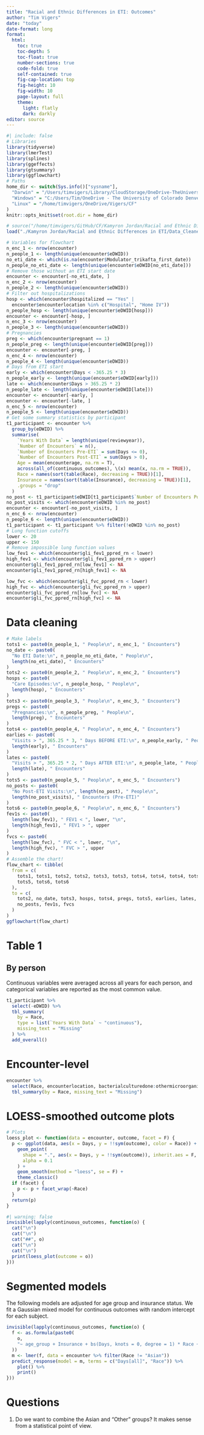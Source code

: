 ```yaml
---
title: "Racial and Ethnic Differences in ETI: Outcomes"
author: "Tim Vigers"
date: "today"
date-format: long
format:
  html:
    toc: true
    toc-depth: 5
    toc-float: true
    number-sections: true
    code-fold: true
    self-contained: true
    fig-cap-location: top
    fig-height: 10
    fig-width: 10
    page-layout: full
    theme:
      light: flatly
      dark: darkly
editor: source
---
```


```r
#| include: false
# Libraries
library(tidyverse)
library(lmerTest)
library(splines)
library(ggeffects)
library(gtsummary)
library(ggflowchart)
# Paths
home_dir <- switch(Sys.info()["sysname"],
  "Darwin" = "/Users/timvigers/Library/CloudStorage/OneDrive-TheUniversityofColoradoDenver/Vigers/CF",
  "Windows" = "C:/Users/Tim/OneDrive - The University of Colorado Denver/Vigers/CF",
  "Linux" = "/home/timvigers/OneDrive/Vigers/CF"
)
knitr::opts_knit$set(root.dir = home_dir)
```

```r
# source("/home/timvigers/GitHub/CF/Kamyron Jordan/Racial and Ethnic Differences in ETI/create_outcomes_dataset.R")
load("./Kamyron Jordan/Racial and Ethnic Differences in ETI/Data_Cleaned/outcomes_dataset.RData")
```

```r
# Variables for flowchart
n_enc_1 <- nrow(encounter)
n_people_1 <- length(unique(encounter$eDWID))
no_eti_date <- which(is.na(encounter$Modulator_trikafta_first_date))
n_people_no_eti_date <- length(unique(encounter$eDWID[no_eti_date]))
# Remove those without an ETI start date
encounter <- encounter[-no_eti_date, ]
n_enc_2 <- nrow(encounter)
n_people_2 <- length(unique(encounter$eDWID))
# Filter out hospitalizations
hosp <- which(encounter$hospitalized == "Yes" |
  encounter$encounterlocation %in% c("Hospital", "Home IV"))
n_people_hosp <- length(unique(encounter$eDWID[hosp]))
encounter <- encounter[-hosp, ]
n_enc_3 <- nrow(encounter)
n_people_3 <- length(unique(encounter$eDWID))
# Pregnancies
preg <- which(encounter$pregnant == 1)
n_people_preg <- length(unique(encounter$eDWID[preg]))
encounter <- encounter[-preg, ]
n_enc_4 <- nrow(encounter)
n_people_4 <- length(unique(encounter$eDWID))
# Days from ETI start
early <- which(encounter$Days < -365.25 * 3)
n_people_early <- length(unique(encounter$eDWID[early]))
late <- which(encounter$Days > 365.25 * 2)
n_people_late <- length(unique(encounter$eDWID[late]))
encounter <- encounter[-early, ]
encounter <- encounter[-late, ]
n_enc_5 <- nrow(encounter)
n_people_5 <- length(unique(encounter$eDWID))
# Get some summary statistics by participant
t1_participant <- encounter %>%
  group_by(eDWID) %>%
  summarise(
    `Years With Data` = length(unique(reviewyear)),
    `Number of Encounters` = n(),
    `Number of Encounters Pre-ETI` = sum(Days <= 0),
    `Number of Encounters Post-ETI` = sum(Days > 0),
    Age = mean(encounterage, na.rm = T),
    across(all_of(continuous_outcomes), \(x) mean(x, na.rm = TRUE)),
    Race = names(sort(table(Race), decreasing = TRUE))[1],
    Insurance = names(sort(table(Insurance), decreasing = TRUE))[1],
    .groups = "drop"
  )
no_post <- t1_participant$eDWID[t1_participant$`Number of Encounters Post-ETI` == 0]
no_post_visits <- which(encounter$eDWID %in% no_post)
encounter <- encounter[-no_post_visits, ]
n_enc_6 <- nrow(encounter)
n_people_6 <- length(unique(encounter$eDWID))
t1_participant <- t1_participant %>% filter(!eDWID %in% no_post)
# Lung function cutoffs
lower <- 20
upper <- 150
# Remove impossible lung function values
low_fev1 <- which(encounter$gli_fev1_ppred_rn < lower)
high_fev1 <- which(encounter$gli_fev1_ppred_rn > upper)
encounter$gli_fev1_ppred_rn[low_fev1] <- NA
encounter$gli_fev1_ppred_rn[high_fev1] <- NA

low_fvc <- which(encounter$gli_fvc_ppred_rn < lower)
high_fvc <- which(encounter$gli_fvc_ppred_rn > upper)
encounter$gli_fvc_ppred_rn[low_fvc] <- NA
encounter$gli_fvc_ppred_rn[high_fvc] <- NA
```

# Data cleaning

```r
# Make labels
tots1 <- paste0(n_people_1, " People\n", n_enc_1, " Encounters")
no_date <- paste0(
  "No ETI Date:\n", n_people_no_eti_date, " People\n",
  length(no_eti_date), " Encounters"
)
tots2 <- paste0(n_people_2, " People\n", n_enc_2, " Encounters")
hosps <- paste0(
  "Care Episodes:\n", n_people_hosp, " People\n",
  length(hosp), " Encounters"
)
tots3 <- paste0(n_people_3, " People\n", n_enc_3, " Encounters")
pregs <- paste0(
  "Pregnancies:\n", n_people_preg, " People\n",
  length(preg), " Encounters"
)
tots4 <- paste0(n_people_4, " People\n", n_enc_4, " Encounters")
earlies <- paste0(
  "Visits > ", 365.25 * 3, " Days BEFORE ETI:\n", n_people_early, " People\n",
  length(early), " Encounters"
)
lates <- paste0(
  "Visits > ", 365.25 * 2, " Days AFTER ETI:\n", n_people_late, " People\n",
  length(late), " Encounters"
)
tots5 <- paste0(n_people_5, " People\n", n_enc_5, " Encounters")
no_posts <- paste0(
  "No Post-ETI Visits:\n", length(no_post), " People\n",
  length(no_post_visits), " Encounters (Pre-ETI)"
)
tots6 <- paste0(n_people_6, " People\n", n_enc_6, " Encounters")
fev1s <- paste0(
  length(low_fev1), " FEV1 < ", lower, "\n",
  length(high_fev1), " FEV1 > ", upper
)
fvcs <- paste0(
  length(low_fvc), " FVC < ", lower, "\n",
  length(high_fvc), " FVC > ", upper
)
# Assemble the chart!
flow_chart <- tibble(
  from = c(
    tots1, tots1, tots2, tots2, tots3, tots3, tots4, tots4, tots4, tots5,
    tots5, tots6, tots6
  ),
  to = c(
    tots2, no_date, tots3, hosps, tots4, pregs, tots5, earlies, lates, tots6,
    no_posts, fev1s, fvcs
  )
)
ggflowchart(flow_chart)
```

# Table 1

## By person

Continuous variables were averaged across all years for each person, and categorical variables are reported as the most common value.

```r
t1_participant %>%
  select(-eDWID) %>%
  tbl_summary(
    by = Race,
    type = list(`Years With Data` ~ "continuous"),
    missing_text = "Missing"
  ) %>%
  add_overall()
```

# Encounter-level

```r
encounter %>%
  select(Race, encounterlocation, bacterialculturedone:othermicroorganisms1) %>%
  tbl_summary(by = Race, missing_text = "Missing")
```

# LOESS-smoothed outcome plots

```r
# Plots
loess_plot <- function(data = encounter, outcome, facet = F) {
  p <- ggplot(data, aes(x = Days, y = !!sym(outcome), color = Race)) +
    geom_point(
      shape = ".", aes(x = Days, y = !!sym(outcome)), inherit.aes = F,
      alpha = 0.1
    ) +
    geom_smooth(method = "loess", se = F) +
    theme_classic()
  if (facet) {
    p <- p + facet_wrap(~Race)
  }
  return(p)
}
```

```r
#| warning: false
invisible(lapply(continuous_outcomes, function(o) {
  cat("\n")
  cat("\n")
  cat("##", o)
  cat("\n")
  cat("\n")
  print(loess_plot(outcome = o))
}))
```

# Segmented models

The following models are adjusted for age group and insurance status. We fit a Gaussian mixed model for continuous outcomes with random intercept for each subject.

```r
invisible(lapply(continuous_outcomes, function(o) {
  f <- as.formula(paste0(
    o,
    "~ age_group + Insurance + bs(Days, knots = 0, degree = 1) * Race + (1 | eDWID)"
  ))
  m <- lmer(f, data = encounter %>% filter(Race != "Asian"))
  predict_response(model = m, terms = c("Days[all]", "Race")) %>%
    plot() %>%
    print()
}))
```

# Questions

1. Do we want to combine the Asian and "Other" groups? It makes sense from a statistical point of view.
